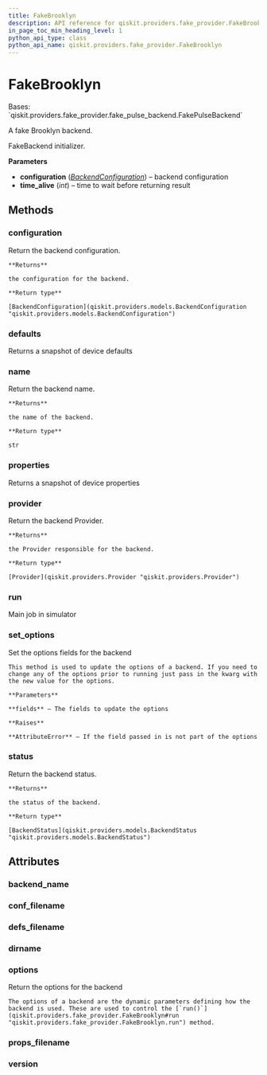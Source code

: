 ```yaml
---
title: FakeBrooklyn
description: API reference for qiskit.providers.fake_provider.FakeBrooklyn
in_page_toc_min_heading_level: 1
python_api_type: class
python_api_name: qiskit.providers.fake_provider.FakeBrooklyn
---
```


# FakeBrooklyn

<Class id="qiskit.providers.fake_provider.FakeBrooklyn" isDedicatedPage={true} github="https://github.com/qiskit/qiskit/tree/stable/0.22/qiskit/providers/fake_provider/backends/brooklyn/fake_brooklyn.py" signature="FakeBrooklyn" modifiers="class">
  Bases: `qiskit.providers.fake_provider.fake_pulse_backend.FakePulseBackend`

  A fake Brooklyn backend.

  FakeBackend initializer.

  **Parameters**

  *   **configuration** ([*BackendConfiguration*](qiskit.providers.models.BackendConfiguration "qiskit.providers.models.BackendConfiguration")) – backend configuration
  *   **time\_alive** (*int*) – time to wait before returning result

  ## Methods

  <span id="qiskit-providers-fake-provider-fakebrooklyn-configuration" />

  ### configuration

  <Function id="qiskit.providers.fake_provider.FakeBrooklyn.configuration" signature="FakeBrooklyn.configuration()">
    Return the backend configuration.

    **Returns**

    the configuration for the backend.

    **Return type**

    [BackendConfiguration](qiskit.providers.models.BackendConfiguration "qiskit.providers.models.BackendConfiguration")
  </Function>

  <span id="qiskit-providers-fake-provider-fakebrooklyn-defaults" />

  ### defaults

  <Function id="qiskit.providers.fake_provider.FakeBrooklyn.defaults" signature="FakeBrooklyn.defaults()">
    Returns a snapshot of device defaults
  </Function>

  <span id="qiskit-providers-fake-provider-fakebrooklyn-name" />

  ### name

  <Function id="qiskit.providers.fake_provider.FakeBrooklyn.name" signature="FakeBrooklyn.name()">
    Return the backend name.

    **Returns**

    the name of the backend.

    **Return type**

    str
  </Function>

  <span id="qiskit-providers-fake-provider-fakebrooklyn-properties" />

  ### properties

  <Function id="qiskit.providers.fake_provider.FakeBrooklyn.properties" signature="FakeBrooklyn.properties()">
    Returns a snapshot of device properties
  </Function>

  <span id="qiskit-providers-fake-provider-fakebrooklyn-provider" />

  ### provider

  <Function id="qiskit.providers.fake_provider.FakeBrooklyn.provider" signature="FakeBrooklyn.provider()">
    Return the backend Provider.

    **Returns**

    the Provider responsible for the backend.

    **Return type**

    [Provider](qiskit.providers.Provider "qiskit.providers.Provider")
  </Function>

  <span id="qiskit-providers-fake-provider-fakebrooklyn-run" />

  ### run

  <Function id="qiskit.providers.fake_provider.FakeBrooklyn.run" signature="FakeBrooklyn.run(run_input, **kwargs)">
    Main job in simulator
  </Function>

  <span id="qiskit-providers-fake-provider-fakebrooklyn-set-options" />

  ### set\_options

  <Function id="qiskit.providers.fake_provider.FakeBrooklyn.set_options" signature="FakeBrooklyn.set_options(**fields)">
    Set the options fields for the backend

    This method is used to update the options of a backend. If you need to change any of the options prior to running just pass in the kwarg with the new value for the options.

    **Parameters**

    **fields** – The fields to update the options

    **Raises**

    **AttributeError** – If the field passed in is not part of the options
  </Function>

  <span id="qiskit-providers-fake-provider-fakebrooklyn-status" />

  ### status

  <Function id="qiskit.providers.fake_provider.FakeBrooklyn.status" signature="FakeBrooklyn.status()">
    Return the backend status.

    **Returns**

    the status of the backend.

    **Return type**

    [BackendStatus](qiskit.providers.models.BackendStatus "qiskit.providers.models.BackendStatus")
  </Function>

  ## Attributes

  ### backend\_name

  <Attribute id="qiskit.providers.fake_provider.FakeBrooklyn.backend_name" attributeValue="'fake_brooklyn'" />

  ### conf\_filename

  <Attribute id="qiskit.providers.fake_provider.FakeBrooklyn.conf_filename" attributeValue="'conf_brooklyn.json'" />

  ### defs\_filename

  <Attribute id="qiskit.providers.fake_provider.FakeBrooklyn.defs_filename" attributeValue="'defs_brooklyn.json'" />

  ### dirname

  <Attribute id="qiskit.providers.fake_provider.FakeBrooklyn.dirname" attributeValue="'/home/runner/work/qiskit/qiskit/.tox/docs/lib/python3.8/site-packages/qiskit/providers/fake_provider/backends/brooklyn'" />

  ### options

  <Attribute id="qiskit.providers.fake_provider.FakeBrooklyn.options">
    Return the options for the backend

    The options of a backend are the dynamic parameters defining how the backend is used. These are used to control the [`run()`](qiskit.providers.fake_provider.FakeBrooklyn#run "qiskit.providers.fake_provider.FakeBrooklyn.run") method.
  </Attribute>

  ### props\_filename

  <Attribute id="qiskit.providers.fake_provider.FakeBrooklyn.props_filename" attributeValue="'props_brooklyn.json'" />

  ### version

  <Attribute id="qiskit.providers.fake_provider.FakeBrooklyn.version" attributeValue="1" />
</Class>

